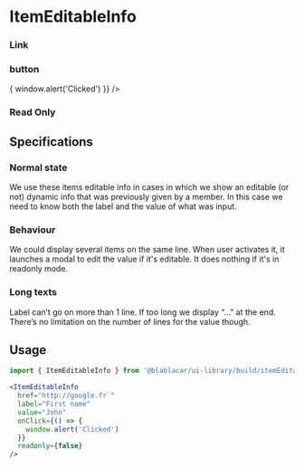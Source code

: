 

<Meta title="Items|ItemEditableInfo" />

# ItemEditableInfo

### Link

<Preview>
  <Story name="Link">
    <FocusVisibleProvider>
      <ItemEditableInfo
        href="http://google.fr`"
        label="First name"
        value="John"
      />
    </FocusVisibleProvider>
  </Story>
</Preview>

### button

<Preview>
  <Story name="Button">
    <FocusVisibleProvider>
      <ItemEditableInfo
        label="First name"
        value="John"
        onClick={() => {
          window.alert('Clicked')
        }}
      />
    </FocusVisibleProvider>
  </Story>
</Preview>

### Read Only

<Preview>
  <Story name="Read Only">
    <FocusVisibleProvider>
      <ItemEditableInfo label="Gender (readonly)" value="Female" readonly />
    </FocusVisibleProvider>
  </Story>
</Preview>

## Specifications

### Normal state

We use these items editable info in cases in which we show an editable (or not) dynamic info that was previously given by a member.
In this case we need to know both the label and the value of what was input.

### Behaviour

We could display several items on the same line.
When user activates it, it launches a modal to edit the value if it's editable.
It does nothing if it's in readonly mode.

### Long texts

Label can’t go on more than 1 line. If too long we display “…” at the end.
There’s no limitation on the number of lines for the value though.

## Usage

```jsx
import { ItemEditableInfo } from '@blablacar/ui-library/build/itemEditableInfo'

<ItemEditableInfo
  href="http://google.fr`"
  label="First name"
  value="John"
  onClick={() => {
    window.alert('Clicked')
  }}
  readonly={false}
/>
```

<Props of={ItemEditableInfo} />
